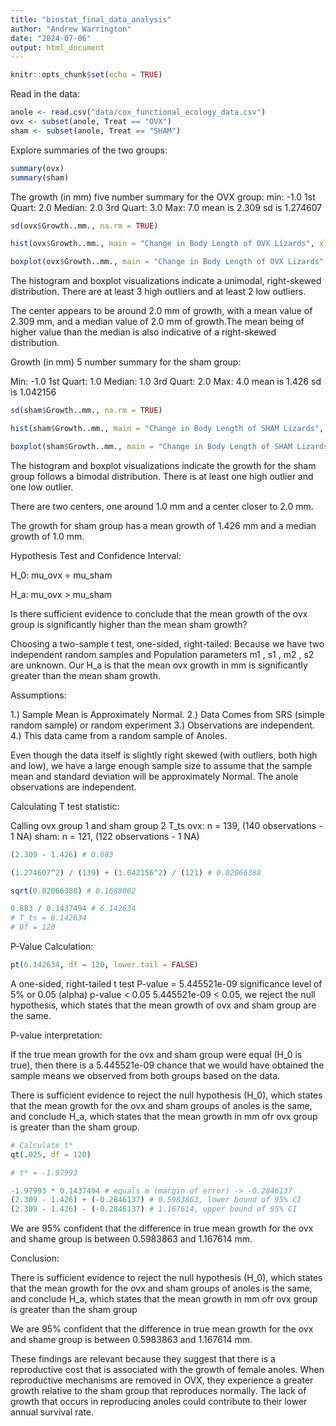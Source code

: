 ```yaml
---
title: "biostat_final_data_analysis"
author: "Andrew Warrington"
date: "2024-07-06"
output: html_document
---
```


```r
knitr::opts_chunk$set(echo = TRUE)
```

Read in the data:

```r
anole <- read.csv("data/cox_functional_ecology_data.csv")
ovx <- subset(anole, Treat == "OVX")
sham <- subset(anole, Treat == "SHAM")
```

Explore summaries of the two groups:

```r
summary(ovx)
summary(sham)
```

The growth (in mm) five number summary for the OVX group:
min: -1.0
1st Quart: 2.0
Median: 2.0
3rd Quart: 3.0
Max: 7.0
mean is 2.309
sd is 1.274607

```r
sd(ovx$Growth..mm., na.rm = TRUE)

hist(ovx$Growth..mm., main = "Change in Body Length of OVX Lizards", xlab = "Growth (mm)", col = "blue")

boxplot(ovx$Growth..mm., main = "Change in Body Length of OVX Lizards", ylab = "Growth (mm)", col = "green")
```





The histogram and boxplot visualizations indicate a unimodal, right-skewed distribution. There are at least 3 high outliers and at least
2 low outliers.

The center appears to be around 2.0 mm of growth, with a mean value of 2.309 mm, and a median value of 2.0 mm of growth.The mean being of higher value than the median is also indicative of a right-skewed distribution.


Growth (in mm) 5 number summary for the sham group:

Min: -1.0
1st Quart: 1.0
Median: 1.0
3rd Quart: 2.0
Max: 4.0
mean is 1.426
sd is 1.042156

```r
sd(sham$Growth..mm., na.rm = TRUE)

hist(sham$Growth..mm., main = "Change in Body Length of SHAM Lizards", xlab = "Growth (mm)", col = "cyan")

boxplot(sham$Growth..mm., main = "Change in Body Length of SHAM Lizards", ylab = "Growth (mm)", col = "green")
```

The histogram and boxplot visualizations indicate the growth for the sham group follows a bimodal distribution. There is at least one high outlier and one low outlier. 

There are two centers, one around 1.0 mm and a center closer to 2.0 mm. 

The growth for sham group has a mean growth of 1.426 mm and a median growth of 1.0 mm. 

Hypothesis Test and Confidence Interval:

H_0: mu_ovx = mu_sham

H_a: mu_ovx > mu_sham

Is there sufficient evidence to conclude that the mean growth of the ovx group is significantly higher than the mean sham growth?

Choosing a two-sample t test, one-sided, right-tailed:
Because we have two independent random samples and Population parameters
m1 , s1 , m2 , s2 are unknown.
Our H_a is that the mean ovx growth in mm is significantly greater than
the mean sham growth.


Assumptions:

1.) Sample Mean is Approximately Normal.
2.) Data Comes from SRS (simple random sample) or random experiment
3.) Observations are independent.
4.) This data came from a random sample of Anoles.

Even though the data itself is slightly right skewed (with outliers, both
high and low), we have a large enough sample size to assume that the
sample mean and standard deviation will be approximately Normal.
The anole observations are independent.

Calculating T test statistic:

Calling ovx group 1 and sham group 2
T_ts
ovx: n = 139, (140 observations - 1 NA)
sham: n = 121, (122 observations - 1 NA)

```r
(2.309 - 1.426) # 0.883

(1.274607^2) / (139) + (1.042156^2) / (121) # 0.02066388

sqrt(0.02066388) # 0.1688002

0.883 / 0.1437494 # 6.142634
# T_ts = 6.142634
# Df = 120
```

P-Value Calculation:

```r
pt(6.142634, df = 120, lower.tail = FALSE)
```

A one-sided, right-tailed t test
P-value = 5.445521e-09
significance level of 5% or 0.05 (alpha)
p-value < 0.05
5.445521e-09 < 0.05, we reject the null hypothesis, which states that the
mean growth of ovx and sham group are the same.

P-value interpretation:

If the true mean growth for the ovx and sham group were equal (H_0 is
true), then there is a 5.445521e-09 chance that we would have obtained the sample means we observed from both groups
based on the data.

There is sufficient evidence to reject the null hypothesis (H_0), which
states that the mean growth for the ovx and sham groups of anoles is the same,
and conclude H_a, which states that the mean growth in mm ofr ovx group is
greater than the sham group.


```r
# Calculate t*
qt(.025, df = 120)

# t* = -1.97993

-1.97993 * 0.1437494 # equals m (margin of error) -> -0.2846137
(2.309 - 1.426) + (-0.2846137) # 0.5983863, lower bound of 95% CI
(2.309 - 1.426) - (-0.2846137) # 1.167614, upper bound of 95% CI
```


We are 95% confident that the difference in true mean growth for the ovx
and shame group is between 0.5983863 and 1.167614 mm.

Conclusion:

There is sufficient evidence to reject the null hypothesis (H_0), which
states that the mean growth for the ovx and sham groups of anoles is the same,
and conclude H_a, which states that the mean growth in mm ofr ovx group is
greater than the sham group

We are 95% confident that the difference in true mean growth for the ovx
and shame group is between 0.5983863 and 1.167614 mm.

These findings are relevant because they suggest that there is a
reproductive cost that is associated with the growth of female anoles.
When reproductive mechanisms are removed in OVX, they experience a
greater growth relative to the sham group that reproduces normally.
The lack of growth that occurs in reproducing anoles could contribute to
their lower annual survival rate.
